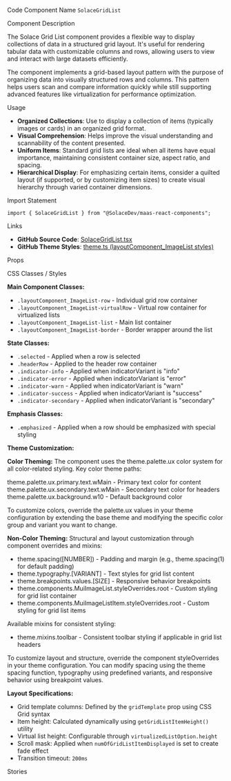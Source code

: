 
<Meta of={SolaceGridListStories} />

<Title>Solace Grid List</Title>

<Description of={SolaceGridListStories} />

<Subtitle>Code Component Name</Subtitle>
`SolaceGridList`

<Subtitle>Component Description</Subtitle>

The Solace Grid List component provides a flexible way to display collections of data in a structured grid layout. It's useful for rendering tabular data with customizable columns and rows, allowing users to view and interact with large datasets efficiently.

The component implements a grid-based layout pattern with the purpose of organizing data into visually structured rows and columns. This pattern helps users scan and compare information quickly while still supporting advanced features like virtualization for performance optimization.

<Subtitle>Usage</Subtitle>

- **Organized Collections**: Use to display a collection of items (typically images or cards) in an organized grid format.
- **Visual Comprehension**: Helps improve the visual understanding and scannability of the content presented.
- **Uniform Items**: Standard grid lists are ideal when all items have equal importance, maintaining consistent container size, aspect ratio, and spacing.
- **Hierarchical Display**: For emphasizing certain items, consider a quilted layout (if supported, or by customizing item sizes) to create visual hierarchy through varied container dimensions.

<Subtitle>Import Statement</Subtitle>

```tsx
import { SolaceGridList } from "@SolaceDev/maas-react-components";
```

<Subtitle>Links</Subtitle>

- **GitHub Source Code**: [SolaceGridList.tsx](https://github.com/SolaceDev/maas-react-components/blob/main/src/components/layout/SolaceGridList.tsx)
- **GitHub Theme Styles**: <a href="https://github.com/SolaceDev/maas-react-components/blob/main/src/resources/theme.ts#:~:text=layoutComponent_ImageList" target="_blank">theme.ts (layoutComponent_ImageList styles)</a>

<Subtitle>Props</Subtitle>

<ArgTypes of={SolaceGridListStories} />

<Subtitle>CSS Classes / Styles</Subtitle>

**Main Component Classes:**

- `.layoutComponent_ImageList-row` - Individual grid row container
- `.layoutComponent_ImageList-virtualRow` - Virtual row container for virtualized lists
- `.layoutComponent_ImageList-list` - Main list container
- `.layoutComponent_ImageList-border` - Border wrapper around the list

**State Classes:**

- `.selected` - Applied when a row is selected
- `.headerRow` - Applied to the header row container
- `.indicator-info` - Applied when indicatorVariant is "info"
- `.indicator-error` - Applied when indicatorVariant is "error"
- `.indicator-warn` - Applied when indicatorVariant is "warn"
- `.indicator-success` - Applied when indicatorVariant is "success"
- `.indicator-secondary` - Applied when indicatorVariant is "secondary"

**Emphasis Classes:**

- `.emphasized` - Applied when a row should be emphasized with special styling

**Theme Customization:**

**Color Theming:**
The component uses the theme.palette.ux color system for all color-related styling. Key color theme paths:

<div style={{ display: "flex", alignItems: "center", margin: "8px 0" }}>
	<div
		style={{
			width: "16px",
			height: "16px",
			backgroundColor: "#000000",
			border: "1px solid rgba(0,0,0,0.2)",
			borderRadius: "3px",
			marginRight: "8px"
		}}
	></div>
	<span>theme.palette.ux.primary.text.wMain - Primary text color for content</span>
</div>
<div style={{ display: "flex", alignItems: "center", margin: "8px 0" }}>
	<div
		style={{
			width: "16px",
			height: "16px",
			backgroundColor: "#757575",
			border: "1px solid rgba(0,0,0,0.2)",
			borderRadius: "3px",
			marginRight: "8px"
		}}
	></div>
	<span>theme.palette.ux.secondary.text.wMain - Secondary text color for headers</span>
</div>
<div style={{ display: "flex", alignItems: "center", margin: "8px 0" }}>
	<div
		style={{
			width: "16px",
			height: "16px",
			backgroundColor: "#F5F5F5",
			border: "1px solid rgba(0,0,0,0.2)",
			borderRadius: "3px",
			marginRight: "8px"
		}}
	></div>
	<span>theme.palette.ux.background.w10 - Default background color</span>
</div>

To customize colors, override the palette.ux values in your theme configuration by extending the base theme and modifying the specific color group and variant you want to change.

**Non-Color Theming:**
Structural and layout customization through component overrides and mixins:

- theme.spacing([NUMBER]) - Padding and margin (e.g., theme.spacing(1) for default padding)
- theme.typography.[VARIANT] - Text styles for grid list content
- theme.breakpoints.values.[SIZE] - Responsive behavior breakpoints
- theme.components.MuiImageList.styleOverrides.root - Custom styling for grid list container
- theme.components.MuiImageListItem.styleOverrides.root - Custom styling for grid list items

Available mixins for consistent styling:

- theme.mixins.toolbar - Consistent toolbar styling if applicable in grid list headers

To customize layout and structure, override the component styleOverrides in your theme configuration. You can modify spacing using the theme spacing function, typography using predefined variants, and responsive behavior using breakpoint values.

**Layout Specifications:**

- Grid template columns: Defined by the `gridTemplate` prop using CSS Grid syntax
- Item height: Calculated dynamically using `getGridListItemHeight()` utility
- Virtual list height: Configurable through `virtualizedListOption.height`
- Scroll mask: Applied when `numOfGridListItemDisplayed` is set to create fade effect
- Transition timeout: `200ms`

<Subtitle>Stories</Subtitle>

<CustomStories />
